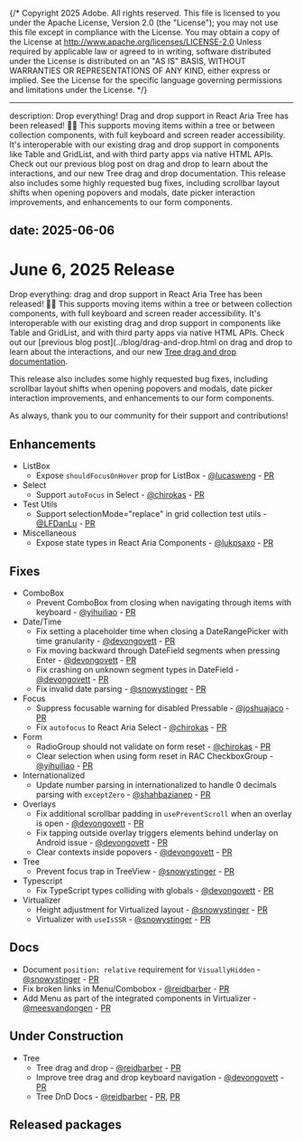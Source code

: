 {/* Copyright 2025 Adobe. All rights reserved.
This file is licensed to you under the Apache License, Version 2.0 (the "License");
you may not use this file except in compliance with the License. You may obtain a copy
of the License at http://www.apache.org/licenses/LICENSE-2.0
Unless required by applicable law or agreed to in writing, software distributed under
the License is distributed on an "AS IS" BASIS, WITHOUT WARRANTIES OR REPRESENTATIONS
OF ANY KIND, either express or implied. See the License for the specific language
governing permissions and limitations under the License. */}


---
description: Drop everything! Drag and drop support in React Aria Tree has been released! 🫳🎤 This supports moving items within a tree or between collection components, with full keyboard and screen reader accessibility. It's interoperable with our existing drag and drop support in components like Table and GridList, and with third party apps via native HTML APIs. Check out our previous blog post on drag and drop to learn about the interactions, and our new Tree drag and drop documentation. This release also includes some highly requested bug fixes, including scrollbar layout shifts when opening popovers and modals, date picker interaction improvements, and enhancements to our form components.

date: 2025-06-06
---

# June 6, 2025 Release

Drop everything: drag and drop support in React Aria Tree has been released! 🫳🎤 This supports moving items within a tree or between collection components, with full keyboard and screen reader accessibility. It's interoperable with our existing drag and drop support in components like Table and GridList, and with third party apps via native HTML APIs. Check out our [previous blog post](../blog/drag-and-drop.html on drag and drop to learn about the interactions, and our new [Tree drag and drop documentation](../react-aria/Tree.html#drag-and-drop).

This release also includes some highly requested bug fixes, including scrollbar layout shifts when opening popovers and modals, date picker interaction improvements, and enhancements to our form components.

As always, thank you to our community for their support and contributions!

## Enhancements

* ListBox
  * Expose `shouldFocusOnHover` prop for ListBox - [@lucasweng](https://github.com/lucasweng) - [PR](https://github.com/adobe/react-spectrum/pull/8171)
* Select
  * Support `autoFocus` in Select - [@chirokas](https://github.com/chirokas) - [PR](https://github.com/adobe/react-spectrum/pull/8262)
* Test Utils
  * Support selectionMode="replace" in grid collection test utils  - [@LFDanLu](https://github.com/LFDanLu) - [PR](https://github.com/adobe/react-spectrum/pull/8028)
* Miscellaneous
  * Expose state types in React Aria Components - [@lukpsaxo](https://github.com/lukpsaxo) - [PR](https://github.com/adobe/react-spectrum/pull/8157)

## Fixes

* ComboBox
  * Prevent ComboBox from closing when navigating through items with keyboard - [@yihuiliao](https://github.com/yihuiliao) - [PR](https://github.com/adobe/react-spectrum/pull/8301)
* Date/Time
  * Fix setting a placeholder time when closing a DateRangePicker with time granularity - [@devongovett](https://github.com/devongovett) - [PR](https://github.com/adobe/react-spectrum/pull/8278)
  * Fix moving backward through DateField segments when pressing Enter - [@devongovett](https://github.com/devongovett) - [PR](https://github.com/adobe/react-spectrum/pull/8279)
  * Fix crashing on unknown segment types in DateField - [@devongovett](https://github.com/devongovett) - [PR](https://github.com/adobe/react-spectrum/pull/8284)
  * Fix invalid date parsing - [@snowystinger](https://github.com/snowystinger) - [PR](https://github.com/adobe/react-spectrum/pull/8265)
* Focus
  * Suppress focusable warning for disabled Pressable - [@joshuajaco](https://github.com/joshuajaco) - [PR](https://github.com/adobe/react-spectrum/pull/8261)
  * Fix `autofocus` to React Aria Select - [@chirokas](https://github.com/chirokas) - [PR](https://github.com/adobe/react-spectrum/pull/8262)
* Form
  * RadioGroup should not validate on form reset - [@chirokas](https://github.com/chirokas) - [PR](https://github.com/adobe/react-spectrum/pull/8212)
  * Clear selection when using form reset in RAC CheckboxGroup - [@yihuiliao](https://github.com/yihuiliao) - [PR](https://github.com/adobe/react-spectrum/pull/8316)
* Internationalized
  * Update number parsing in internationalized to handle 0 decimals parsing with `exceptZero` - [@shahbazianep](https://github.com/shahbazianep) - [PR](https://github.com/adobe/react-spectrum/pull/8236)
* Overlays
  * Fix additional scrollbar padding in `usePreventScroll` when an overlay is open - [@devongovett](https://github.com/devongovett) - [PR](https://github.com/adobe/react-spectrum/pull/8297)
  * Fix tapping outside overlay triggers elements behind underlay on Android issue - [@devongovett](https://github.com/devongovett) - [PR](https://github.com/adobe/react-spectrum/pull/8275)
  * Clear contexts inside popovers - [@devongovett](https://github.com/devongovett) - [PR](https://github.com/adobe/react-spectrum/pull/8321)
* Tree
  * Prevent focus trap in TreeView - [@snowystinger](https://github.com/snowystinger) - [PR](https://github.com/adobe/react-spectrum/pull/8277)
* Typescript
  * Fix TypeScript types colliding with globals - [@devongovett](https://github.com/devongovett) - [PR](https://github.com/adobe/react-spectrum/pull/8346)
* Virtualizer
  * Height adjustment for Virtualized layout - [@snowystinger](https://github.com/snowystinger) - [PR](https://github.com/adobe/react-spectrum/pull/8333)
  * Virtualizer with `useIsSSR` - [@snowystinger](https://github.com/snowystinger) - [PR](https://github.com/adobe/react-spectrum/pull/8320)


## Docs
* Document `position: relative` requirement for `VisuallyHidden` - [@snowystinger](https://github.com/snowystinger) - [PR](https://github.com/adobe/react-spectrum/pull/8102)
* Fix broken links in Menu/Combobox - [@reidbarber](https://github.com/reidbarber) - [PR](https://github.com/adobe/react-spectrum/pull/8292)
* Add Menu as part of the integrated components in Virtualizer - [@meesvandongen](https://github.com/meesvandongen) - [PR](https://github.com/adobe/react-spectrum/pull/8331)

## Under Construction
* Tree
  * Tree drag and drop - [@reidbarber](https://github.com/reidbarber) - [PR](https://github.com/adobe/react-spectrum/pull/8264)
  * Improve tree drag and drop keyboard navigation - [@devongovett](https://github.com/devongovett) - [PR](https://github.com/adobe/react-spectrum/pull/8271)
  * Tree DnD Docs - [@reidbarber](https://github.com/reidbarber) - [PR](https://github.com/adobe/react-spectrum/pull/8302), [PR](https://github.com/adobe/react-spectrum/pull/8347)

## Released packages

```

```



